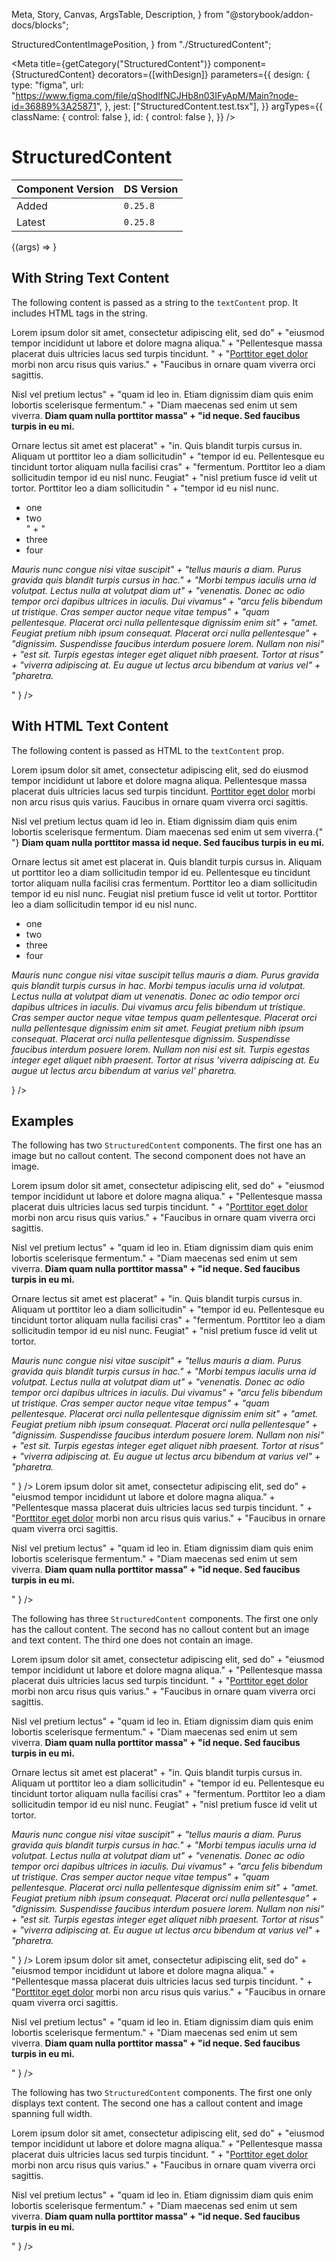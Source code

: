   Meta,
  Story,
  Canvas,
  ArgsTable,
  Description,
} from "@storybook/addon-docs/blocks";

  StructuredContentImagePosition,
} from "./StructuredContent";

<Meta
  title={getCategory("StructuredContent")}
  component={StructuredContent}
  decorators={[withDesign]}
  parameters={{
    design: {
      type: "figma",
      url: "https://www.figma.com/file/qShodlfNCJHb8n03IFyApM/Main?node-id=36889%3A25871",
    },
    jest: ["StructuredContent.test.tsx"],
  }}
  argTypes={{
    className: { control: false },
    id: { control: false },
  }}
/>

# StructuredContent

| Component Version | DS Version |
| ----------------- | ---------- |
| Added             | `0.25.8`   |
| Latest            | `0.25.8`   |

<Description of={StructuredContent} />

<Canvas withToolbar>
  <Story
    name="StructuredContent with Controls"
    args={{
      calloutContent: "this is the callout",
      headingText: "heading text",
      imageAlt: "alt text",
      imageAspectRatio: ImageRatios.Original,
      imageCaption: "Image caption",
      imageCredit: "Image credit",
      imagePosition: StructuredContentImagePosition.Left,
      imageSize: ImageSizes.Large,
      imageSrc: "https://placeimg.com/400/300/animals",
      textContent:
        "Lorem ipsum dolor sit amet, consectetur adipiscing elit, sed do eiusmod" +
        " tempor incididunt ut labore et dolore magna aliqua. Pellentesque massa" +
        " placerat duis ultricies lacus sed turpis tincidunt. Porttitor eget " +
        "dolor morbi non arcu risus quis varius. Faucibus in ornare quam viverra" +
        " orci sagittis. Nisl vel pretium lectus quam id leo in. Etiam dignissim" +
        " diam quis enim lobortis scelerisque fermentum. Diam maecenas sed enim" +
        " ut sem viverra. Diam quam nulla porttitor massa id neque. Sed " +
        "faucibus turpis in eu mi. Ornare lectus sit amet est placerat in. " +
        "Quis blandit turpis cursus in. Aliquam ut porttitor leo a diam " +
        "sollicitudin tempor id eu. Pellentesque eu tincidunt tortor aliquam nulla " +
        "facilisi cras fermentum. Porttitor leo a diam sollicitudin tempor id " +
        "eu nisl nunc. Feugiat nisl pretium fusce id velit ut tortor. Mauris " +
        "nunc congue nisi vitae suscipit tellus mauris a diam. Purus gravida " +
        "quis blandit turpis cursus in hac. Morbi tempus iaculis urna id " +
        "volutpat. Lectus nulla at volutpat diam ut venenatis. Donec ac odio " +
        "tempor orci dapibus ultrices in iaculis. Dui vivamus arcu felis " +
        "bibendum ut tristique. Cras semper auctor neque vitae tempus quam " +
        "pellentesque. Placerat orci nulla pellentesque dignissim enim sit " +
        "amet. Feugiat pretium nibh ipsum consequat. Placerat orci nulla " +
        "pellentesque dignissim. Suspendisse faucibus interdum posuere lorem. " +
        "Nullam non nisi est sit. Turpis egestas integer eget aliquet nibh " +
        "praesent. Tortor at risus viverra adipiscing at. Eu augue ut lectus " +
        "arcu bibendum at varius vel pharetra.",
    }}
  >
    {(args) => <StructuredContent {...args} />}
  </Story>
</Canvas>

<ArgsTable story="StructuredContent with Controls" />

## With String Text Content

The following content is passed as a string to the `textContent` prop. It includes
HTML tags in the string.

<Canvas>
  <Story name="With String Text Content">
    <StructuredContent
      calloutContent="this is the callout"
      headingText="heading text"
      imageAlt="alt text"
      imageAspectRatio={ImageRatios.Original}
      imageCaption="Image caption"
      imageCredit="Image credit"
      imagePosition={StructuredContentImagePosition.Left}
      imageSize={ImageSizes.Large}
      imageSrc="https://placeimg.com/400/300/animals"
      textContent={
        "<p>Lorem ipsum dolor sit amet, consectetur adipiscing elit, sed do" +
        "eiusmod tempor incididunt ut labore et dolore magna aliqua." +
        "Pellentesque massa placerat duis ultricies lacus sed turpis tincidunt. " +
        "<a href='#'>Porttitor eget dolor</a> morbi non arcu risus quis varius." +
        "Faucibus in ornare quam viverra orci sagittis.</p><p>Nisl vel pretium lectus" +
        "quam id leo in. Etiam dignissim diam quis enim lobortis scelerisque fermentum." +
        "Diam maecenas sed enim ut sem viverra. <b>Diam quam nulla porttitor massa" +
        "id neque. Sed faucibus turpis in eu mi.</b></p><p>Ornare lectus sit amet est placerat" +
        "in. Quis blandit turpis cursus in. Aliquam ut porttitor leo a diam sollicitudin" +
        "tempor id eu. Pellentesque eu tincidunt tortor aliquam nulla facilisi cras" +
        "fermentum. Porttitor leo a diam sollicitudin tempor id eu nisl nunc. Feugiat" +
        "nisl pretium fusce id velit ut tortor. Porttitor leo a diam sollicitudin " +
        "tempor id eu nisl nunc.</p><ul><li>one</li><li>two</li>" +
        "<li>three</li><li>four</li></ul><p><i>Mauris nunc congue nisi vitae suscipit" +
        "tellus mauris a diam. Purus gravida quis blandit turpis cursus in hac." +
        "Morbi tempus iaculis urna id volutpat. Lectus nulla at volutpat diam ut" +
        "venenatis. Donec ac odio tempor orci dapibus ultrices in iaculis. Dui vivamus" +
        "arcu felis bibendum ut tristique. Cras semper auctor neque vitae tempus" +
        "quam pellentesque. Placerat orci nulla pellentesque dignissim enim sit" +
        "amet. Feugiat pretium nibh ipsum consequat. Placerat orci nulla pellentesque" +
        "dignissim. Suspendisse faucibus interdum posuere lorem. Nullam non nisi" +
        "est sit. Turpis egestas integer eget aliquet nibh praesent. Tortor at risus" +
        "viverra adipiscing at. Eu augue ut lectus arcu bibendum at varius vel" +
        "pharetra.</i></p>"
      }
    />
  </Story>
</Canvas>

## With HTML Text Content

The following content is passed as HTML to the `textContent` prop.

<Canvas>
  <Story name="With HTML Text Content">
    <StructuredContent
      calloutContent="this is the callout"
      headingText="heading text"
      imageAlt="alt text"
      imageAspectRatio={ImageRatios.Original}
      imageCaption="Image caption"
      imageCredit="Image credit"
      imagePosition={StructuredContentImagePosition.Left}
      imageSize={ImageSizes.Large}
      imageSrc="https://placeimg.com/400/300/animals"
      textContent={
        <>
          <p>
            Lorem ipsum dolor sit amet, consectetur adipiscing elit, sed do
            eiusmod tempor incididunt ut labore et dolore magna aliqua.
            Pellentesque massa placerat duis ultricies lacus sed turpis
            tincidunt.
            <a href="#">Porttitor eget dolor</a> morbi non arcu risus quis varius.
            Faucibus in ornare quam viverra orci sagittis.
          </p>
          <p>
            Nisl vel pretium lectus quam id leo in. Etiam dignissim diam quis
            enim lobortis scelerisque fermentum. Diam maecenas sed enim ut sem
            viverra.{" "}
            <b>
              Diam quam nulla porttitor massa id neque. Sed faucibus turpis in
              eu mi.
            </b>
          </p>
          <p>
            Ornare lectus sit amet est placerat in. Quis blandit turpis cursus
            in. Aliquam ut porttitor leo a diam sollicitudin tempor id eu.
            Pellentesque eu tincidunt tortor aliquam nulla facilisi cras
            fermentum. Porttitor leo a diam sollicitudin tempor id eu nisl nunc.
            Feugiat nisl pretium fusce id velit ut tortor. Porttitor leo a diam
            sollicitudin tempor id eu nisl nunc.
          </p>
          <ul>
            <li>one</li>
            <li>two</li>
            <li>three</li>
            <li>four</li>
          </ul>
          <p>
            <i>
              Mauris nunc congue nisi vitae suscipit tellus mauris a diam. Purus
              gravida quis blandit turpis cursus in hac. Morbi tempus iaculis
              urna id volutpat. Lectus nulla at volutpat diam ut venenatis.
              Donec ac odio tempor orci dapibus ultrices in iaculis. Dui vivamus
              arcu felis bibendum ut tristique. Cras semper auctor neque vitae
              tempus quam pellentesque. Placerat orci nulla pellentesque
              dignissim enim sit amet. Feugiat pretium nibh ipsum consequat.
              Placerat orci nulla pellentesque dignissim. Suspendisse faucibus
              interdum posuere lorem. Nullam non nisi est sit. Turpis egestas
              integer eget aliquet nibh praesent. Tortor at risus 'viverra
              adipiscing at. Eu augue ut lectus arcu bibendum at varius vel'
              pharetra.
            </i>
          </p>
        </>
      }
    />
  </Story>
</Canvas>

## Examples

The following has two `StructuredContent` components. The first one has an image
but no callout content. The second component does not have an image.

<Canvas>
  <DSProvider>
    <StructuredContent
      headingText="heading text"
      imageAlt="alt text"
      imageAspectRatio={ImageRatios.Original}
      imageCaption="Image caption"
      imageCredit="Image credit"
      imagePosition={StructuredContentImagePosition.Left}
      imageSize={ImageSizes.Large}
      imageSrc="https://placeimg.com/400/300/animals"
      textContent={
        "<p>Lorem ipsum dolor sit amet, consectetur adipiscing elit, sed do" +
        "eiusmod tempor incididunt ut labore et dolore magna aliqua." +
        "Pellentesque massa placerat duis ultricies lacus sed turpis tincidunt. " +
        "<a href='#'>Porttitor eget dolor</a> morbi non arcu risus quis varius." +
        "Faucibus in ornare quam viverra orci sagittis.</p><p>Nisl vel pretium lectus" +
        "quam id leo in. Etiam dignissim diam quis enim lobortis scelerisque fermentum." +
        "Diam maecenas sed enim ut sem viverra. <b>Diam quam nulla porttitor massa" +
        "id neque. Sed faucibus turpis in eu mi.</b></p><p>Ornare lectus sit amet est placerat" +
        "in. Quis blandit turpis cursus in. Aliquam ut porttitor leo a diam sollicitudin" +
        "tempor id eu. Pellentesque eu tincidunt tortor aliquam nulla facilisi cras" +
        "fermentum. Porttitor leo a diam sollicitudin tempor id eu nisl nunc. Feugiat" +
        "nisl pretium fusce id velit ut tortor. </p><p><i>Mauris nunc congue nisi vitae suscipit" +
        "tellus mauris a diam. Purus gravida quis blandit turpis cursus in hac." +
        "Morbi tempus iaculis urna id volutpat. Lectus nulla at volutpat diam ut" +
        "venenatis. Donec ac odio tempor orci dapibus ultrices in iaculis. Dui vivamus" +
        "arcu felis bibendum ut tristique. Cras semper auctor neque vitae tempus" +
        "quam pellentesque. Placerat orci nulla pellentesque dignissim enim sit" +
        "amet. Feugiat pretium nibh ipsum consequat. Placerat orci nulla pellentesque" +
        "dignissim. Suspendisse faucibus interdum posuere lorem. Nullam non nisi" +
        "est sit. Turpis egestas integer eget aliquet nibh praesent. Tortor at risus" +
        "viverra adipiscing at. Eu augue ut lectus arcu bibendum at varius vel" +
        "pharetra.</i></p>"
      }
    />
    <StructuredContent
      calloutContent="this is the callout"
      headingText="heading text"
      textContent={
        "<p>Lorem ipsum dolor sit amet, consectetur adipiscing elit, sed do" +
        "eiusmod tempor incididunt ut labore et dolore magna aliqua." +
        "Pellentesque massa placerat duis ultricies lacus sed turpis tincidunt. " +
        "<a href='#'>Porttitor eget dolor</a> morbi non arcu risus quis varius." +
        "Faucibus in ornare quam viverra orci sagittis.</p><p>Nisl vel pretium lectus" +
        "quam id leo in. Etiam dignissim diam quis enim lobortis scelerisque fermentum." +
        "Diam maecenas sed enim ut sem viverra. <b>Diam quam nulla porttitor massa" +
        "id neque. Sed faucibus turpis in eu mi.</b></p>"
      }
    />
  </DSProvider>
</Canvas>

The following has three `StructuredContent` components. The first one only has
the callout content. The second has no callout content but an image and text content.
The third one does not contain an image.

<Canvas>
  <DSProvider>
    <StructuredContent
      calloutContent="this is the callout"
      headingText="heading text"
    />
    <StructuredContent
      headingText="heading text"
      imageAlt="alt text"
      imageAspectRatio={ImageRatios.Original}
      imageCaption="Image caption"
      imageCredit="Image credit"
      imagePosition={StructuredContentImagePosition.Left}
      imageSize={ImageSizes.Large}
      imageSrc="https://placeimg.com/400/300/animals"
      textContent={
        "<p>Lorem ipsum dolor sit amet, consectetur adipiscing elit, sed do" +
        "eiusmod tempor incididunt ut labore et dolore magna aliqua." +
        "Pellentesque massa placerat duis ultricies lacus sed turpis tincidunt. " +
        "<a href='#'>Porttitor eget dolor</a> morbi non arcu risus quis varius." +
        "Faucibus in ornare quam viverra orci sagittis.</p><p>Nisl vel pretium lectus" +
        "quam id leo in. Etiam dignissim diam quis enim lobortis scelerisque fermentum." +
        "Diam maecenas sed enim ut sem viverra. <b>Diam quam nulla porttitor massa" +
        "id neque. Sed faucibus turpis in eu mi.</b></p><p>Ornare lectus sit amet est placerat" +
        "in. Quis blandit turpis cursus in. Aliquam ut porttitor leo a diam sollicitudin" +
        "tempor id eu. Pellentesque eu tincidunt tortor aliquam nulla facilisi cras" +
        "fermentum. Porttitor leo a diam sollicitudin tempor id eu nisl nunc. Feugiat" +
        "nisl pretium fusce id velit ut tortor. </p><p><i>Mauris nunc congue nisi vitae suscipit" +
        "tellus mauris a diam. Purus gravida quis blandit turpis cursus in hac." +
        "Morbi tempus iaculis urna id volutpat. Lectus nulla at volutpat diam ut" +
        "venenatis. Donec ac odio tempor orci dapibus ultrices in iaculis. Dui vivamus" +
        "arcu felis bibendum ut tristique. Cras semper auctor neque vitae tempus" +
        "quam pellentesque. Placerat orci nulla pellentesque dignissim enim sit" +
        "amet. Feugiat pretium nibh ipsum consequat. Placerat orci nulla pellentesque" +
        "dignissim. Suspendisse faucibus interdum posuere lorem. Nullam non nisi" +
        "est sit. Turpis egestas integer eget aliquet nibh praesent. Tortor at risus" +
        "viverra adipiscing at. Eu augue ut lectus arcu bibendum at varius vel" +
        "pharetra.</i></p>"
      }
    />
    <StructuredContent
      calloutContent="this is the callout"
      headingText="heading text"
      textContent={
        "<p>Lorem ipsum dolor sit amet, consectetur adipiscing elit, sed do" +
        "eiusmod tempor incididunt ut labore et dolore magna aliqua." +
        "Pellentesque massa placerat duis ultricies lacus sed turpis tincidunt. " +
        "<a href='#'>Porttitor eget dolor</a> morbi non arcu risus quis varius." +
        "Faucibus in ornare quam viverra orci sagittis.</p><p>Nisl vel pretium lectus" +
        "quam id leo in. Etiam dignissim diam quis enim lobortis scelerisque fermentum." +
        "Diam maecenas sed enim ut sem viverra. <b>Diam quam nulla porttitor massa" +
        "id neque. Sed faucibus turpis in eu mi.</b></p>"
      }
    />
  </DSProvider>
</Canvas>

The following has two `StructuredContent` components. The first one only displays
text content. The second one has a callout content and image spanning full width.

<Canvas>
  <DSProvider>
    <StructuredContent
      textContent={
        "<p>Lorem ipsum dolor sit amet, consectetur adipiscing elit, sed do" +
        "eiusmod tempor incididunt ut labore et dolore magna aliqua." +
        "Pellentesque massa placerat duis ultricies lacus sed turpis tincidunt. " +
        "<a href='#'>Porttitor eget dolor</a> morbi non arcu risus quis varius." +
        "Faucibus in ornare quam viverra orci sagittis.</p><p>Nisl vel pretium lectus" +
        "quam id leo in. Etiam dignissim diam quis enim lobortis scelerisque fermentum." +
        "Diam maecenas sed enim ut sem viverra. <b>Diam quam nulla porttitor massa" +
        "id neque. Sed faucibus turpis in eu mi.</b></p>"
      }
    />
    <StructuredContent
      headingText="heading text"
      imageAlt="alt text"
      imageAspectRatio={ImageRatios.Original}
      imagePosition={StructuredContentImagePosition.Center}
      imageSize={ImageSizes.Large}
      imageSrc="https://placeimg.com/400/300/animals"
    />
  </DSProvider>
</Canvas>
